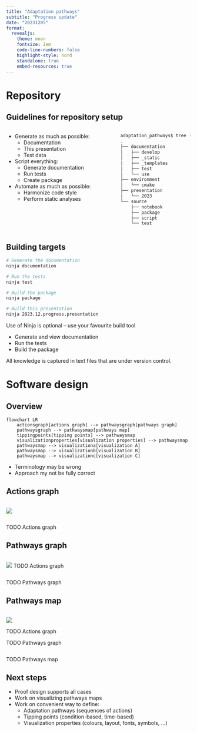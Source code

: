 ```yaml
---
title: "Adaptation pathways"
subtitle: "Progress update"
date: "20231205"
format:
  revealjs:
    theme: moon
    fontsize: 2em
    code-line-numbers: false
    highlight-style: nord
    standalone: true
    embed-resources: true
---
```



# Repository

## Guidelines for repository setup

:::: {.columns}
::: {.column width="60%"}
- Generate as much as possible:
    - Documentation
    - This presentation
    - Test data
- Script everything:
    - Generate documentation
    - Run tests
    - Create package
- Automate as much as possible:
    - Harmonize code style
    - Perform static analyses
:::

::: {.column width="40%"}
```bash
adaptation_pathways$ tree -d -L 2 .
.
├── documentation
│   ├── develop
│   ├── _static
│   ├── _templates
│   ├── test
│   └── use
├── environment
│   └── cmake
├── presentation
│   └── 2023
└── source
    ├── notebook
    ├── package
    ├── script
    └── test
```
:::
::::


## Building targets

```bash
# Generate the documentation
ninja documentation

# Run the tests
ninja test

# Build the package
ninja package

# Build this presentation
ninja 2023.12.progress.presentation
```

Use of Ninja is optional -- use your favourite build tool


::: {.notes}
- Generate and view documentation
- Run the tests
- Build the package

All knowledge is captured in text files that are under version control.
:::


# Software design

## Overview

```mermaid
flowchart LR
    actionsgraph[actions graph] --> pathwaysgraph[pathways graph]
    pathwaysgraph --> pathwaysmap[pathways map]
    tippingpoints[tipping points] --> pathwaysmap
    visualizationproperties[visualization properties] --> pathwaysmap
    pathwaysmap --> visualizationa[visualization A]
    pathwaysmap --> visualizationb[visualization B]
    pathwaysmap --> visualizationc[visualization C]
```


::: {.notes}
- Terminology may be wrong
- Approach my not be fully correct
:::


## Actions graph

:::: {.columns}
::: {.column width="40%"}
![](https://publicwiki.deltares.nl/download/attachments/119053076/APbanner2-735x176.jpg?version=1&modificationDate=1450250779000&api=v2)
:::
::::

TODO Actions graph


## Pathways graph

:::: {.columns}
::: {.column width="40%"}
![](https://publicwiki.deltares.nl/download/attachments/119053076/APbanner2-735x176.jpg?version=1&modificationDate=1450250779000&api=v2)
TODO Actions graph
:::
::::

TODO Pathways graph


## Pathways map

:::: {.columns}
::: {.column width="40%"}
![](https://publicwiki.deltares.nl/download/attachments/119053076/APbanner2-735x176.jpg?version=1&modificationDate=1450250779000&api=v2)

TODO Actions graph

TODO Pathways graph
:::
::::

TODO Pathways map


## Next steps

- Proof design supports all cases
- Work on visualizing pathways maps
- Work on convenient way to define:
    - Adaptation pathways (sequences of actions)
    - Tipping points (condition-based, time-based)
    - Visualization properties (colours, layout, fonts, symbols, ...)
